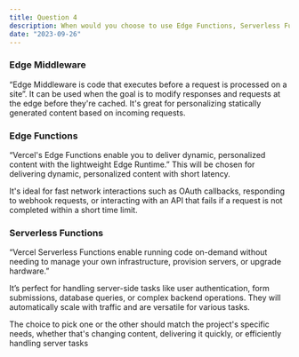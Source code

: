 ```yaml
---
title: Question 4
description: When would you choose to use Edge Functions, Serverless Functions, or Edge Middleware with Vercel?
date: "2023-09-26"
---
```


### Edge Middleware
“Edge Middleware is code that executes before a request is processed on a site”. 
It can be used when the goal is to modify responses and requests at the edge before they're cached. It's great for personalizing statically generated content based on incoming requests.


### Edge Functions
“Vercel's Edge Functions enable you to deliver dynamic, personalized content with the lightweight Edge Runtime.”
This will be chosen for delivering dynamic, personalized content with short latency. 

It's ideal for fast network interactions such as OAuth callbacks, responding to webhook requests, or interacting with an API that fails if a request is not completed within a short time limit.


### Serverless Functions
“Vercel Serverless Functions enable running code on-demand without needing to manage your own infrastructure, provision servers, or upgrade hardware.”

It’s perfect for handling server-side tasks like user authentication, form submissions, database queries, or complex backend operations. They will automatically scale with traffic and are versatile for various tasks.

The choice to pick one or the other should match the project's specific needs, whether that's changing content, delivering it quickly, or efficiently handling server tasks
